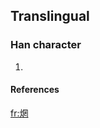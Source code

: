 ==Translingual==

===Han character===
{{Han char|rn=86|rad=火|as=08|sn=12|four=|canj=火月廿女 (FBTV)}}

# {{defn|Han}}

====References====
{{Han ref|kx=0675.191|dkj=19148|dj=|hdz=32209.101|uh=7139|ud=28985|bh=|bd=}}



[[fr:焹]]